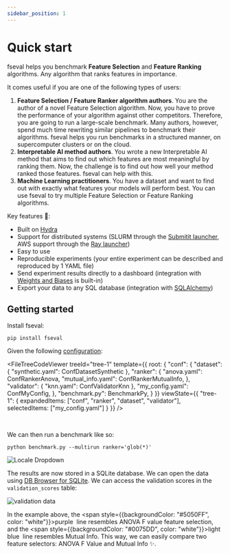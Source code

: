 ```yaml
---
sidebar_position: 1
---
```


# Quick start



<!-- files -->

fseval helps you benchmark **Feature Selection** and **Feature Ranking** algorithms. Any algorithm that ranks features in importance.

It comes useful if you are one of the following types of users:
1. **Feature Selection / Feature Ranker algorithm authors**. You are the author of a novel Feature Selection algorithm. Now, you have to prove the performance of your algorithm against other competitors. Therefore, you are going to run a large-scale benchmark. Many authors, however, spend much time rewriting similar pipelines to benchmark their algorithms. fseval helps you run benchmarks in a structured manner, on supercomputer clusters or on the cloud.
1. **Interpretable AI method authors**. You wrote a new Interpretable AI method that aims to find out which features are most meaningful by ranking them. Now, the challenge is to find out how well your method ranked those features. fseval can help with this.
1. **Machine Learning practitioners**. You have a dataset and want to find out with exactly what features your models will perform best. You can use fseval to try multiple Feature Selection or Feature Ranking algorithms.



Key features 🚀:
- Built on [Hydra](https://hydra.cc/)
- Support for distributed systems (SLURM through the [Submitit launcher](https://hydra.cc/docs/plugins/submitit_launcher), AWS support through the [Ray launcher](https://hydra.cc/docs/plugins/ray_launcher/))
- Easy to use
- Reproducible experiments (your entire experiment can be described and reproduced by 1 YAML file)
- Send experiment results directly to a dashboard (integration with [Weights and Biases](https://wandb.ai/) is built-in)
- Export your data to any SQL database (integration with [SQLAlchemy](https://www.sqlalchemy.org/))

## Getting started

Install fseval:
```shell
pip install fseval
```

Given the following [configuration](https://github.com/dunnkers/fseval/tree/master/examples/quick-start):

<FileTreeCodeViewer treeId="tree-1" template={{
  root: {
    "conf": {
      "dataset": {
        "synthetic.yaml": ConfDatasetSynthetic
      },
      "ranker": {
        "anova.yaml": ConfRankerAnova,
        "mutual_info.yaml": ConfRankerMutualInfo,
      },
      "validator": {
        "knn.yaml": ConfValidatorKnn
      },
      "my_config.yaml": ConfMyConfig,
    },
    "benchmark.py": BenchmarkPy,
  }
}} viewState={{
  "tree-1": {
      expandedItems: ["conf", "ranker", "dataset", "validator"],
      selectedItems: ["my_config.yaml"]
  }
}} />

<br/>

We can then run a benchmark like so:
```shell
python benchmark.py --multirun ranker='glob(*)'
```

![Locale Dropdown](/img/quick-start/terminal.svg)

The results are now stored in a SQLite database. We can open the data using [DB Browser for SQLite](https://sqlitebrowser.org/). We can access the validation scores in the `validation_scores` table:

![validation data](/img/quick-start/validation_data.png)

In the example above, 
the <span style={{backgroundColor: "#5050FF", color: "white"}}>purple</span>&nbsp;
line resembles ANOVA F value feature selection, and 
the <span style={{backgroundColor: "#0075DD", color: "white"}}>light blue</span>&nbsp;
line resembles Mutual Info.
This way, we can easily compare two feature selectors: ANOVA F Value and Mutual Info ✨.